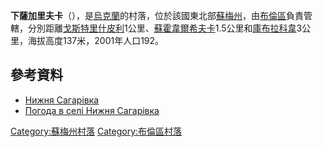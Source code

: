 {{coord|51|1|13|N|33|54|27|E|scale:100000_region:UA|display=title}}

'''下薩加里夫卡'''（{{lang-uk|Нижня Сагарівка}}），是[[烏克蘭|烏克蘭]]的村落，位於該國東北部[[蘇梅州|蘇梅州]]，由[[布倫區_(烏克蘭)|布倫區]]負責管轄，分別距離[[戈斯特里什皮利|戈斯特里什皮利]]1公里、[[蘇霍韋爾希夫卡|蘇霍韋爾希夫卡]]1.5公里和[[庫布拉科韋|庫布拉科韋]]3公里，海拔高度137米，2001年人口192。

==參考資料==
*[http://w1.c1.rada.gov.ua/pls/z7502/A005?rdat1=02.02.2010&rf7571=28784 Нижня Сагарівка]{{dead link|date=2017年11月 |bot=InternetArchiveBot |fix-attempted=yes }}
* [http://weather.in.ua/ua/symskaja/16940 Погода в селі Нижня Сагарівка]{{Wayback|url=http://weather.in.ua/ua/symskaja/16940 |date=20181211235958 }}

{{DEFAULTSORT:Нижня Сагарівка}}

[[Category:蘇梅州村落|Category:蘇梅州村落]]
[[Category:布倫區村落|Category:布倫區村落]]


{{Sumy-geo-stub}}